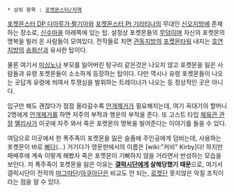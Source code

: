  * 상위 항목 : [[포켓몬스터/지역]]

[[포켓몬스터 DP 디아루가·펄기아]]와 [[포켓몬스터 Pt 기라티나]]의 무대인 [[신오지방]]에 존재하는 장소로, [[신수마을]] 아래쪽에 있는 탑. 설정상 포켓몬들의 [[무덤]]이며 자신의 포켓몬의 명복을 빌러 온 사람들이 모여있다. 전작들로 치면 [[관동지방]]의 [[포켓몬타워]] 내지는 [[호연지방]]의 [[송화산]]과 유사한 탑이다.

물론 여기서 [[미싱노]]나 부모를 잃어버린 탕구리 같은것은 나오지 않고 포켓몬을 잃은 사람들과 유령 포켓몬들이 소소하게 등장하는 탑이다. 다만 역시나 유령 포켓몬들이 나오는 곳답게 유령에 씌여서 투쟁심을 발휘하는 트레이너가 나오는 등 정상적인 곳은 아니다.

입구만 해도 괜찮다가 점점 올라갈수록 [[안개제거]]가 필요해지는데, 여기 꼭대기의 할머니 2명에게 [[안개제거]]를 하면 저주의 부적과 행운의 부적을 준다. 또 고스트 타입 [[체육관 관장]] [[멜리사(포켓몬스터)|멜리사]]가 이곳에 자주 와서 죽은 포켓몬의 명복을 빌어준다는 이야기를 들을 수 있다.

여담으로 이곳에서 한 폭주족이 포켓몬을 잃은 슬픔에 주인공에게 덤비는데, 사용하는 포켓몬이 바로 [[픽시(포켓몬스터)|삐]]다(...) 거기다가 영문판에서의 이름은 [wiki:"커비" Kirby]다! 하지만 패배후에 계속 이렇게 해봤자 죽은 포켓몬이 기뻐하지 않을 거라면서 반성하는 모습을 보인다. 저 폭주족이 포켓몬을 잃은 이유는 '''[[갤럭시단]]에게 살해당했기 때문'''으로, 여기서 갤럭시단이 전작의 [[마그마단]]/[[아쿠아단]]은 비교도 안 되는, [[로켓단]] 못지않은 악질 조직이라는 점을 알 수 있다.
